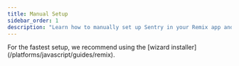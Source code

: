 ```yaml
---
title: Manual Setup
sidebar_order: 1
description: "Learn how to manually set up Sentry in your Remix app and capture your first errors."
---
```


<Alert type="info">
  For the fastest setup, we recommend using the [wizard
  installer](/platforms/javascript/guides/remix).
</Alert>

<PlatformContent includePath="getting-started-complete" />
